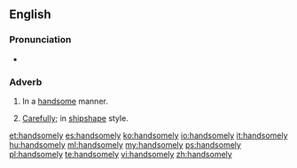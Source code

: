 ==English==

===Pronunciation===
* {{audio|en-us-handsomely.ogg|Audio (US)}}

===Adverb===
{{en-adv}}

# In a [[handsome]] manner.
# {{context|nautical}} [[carefully|Carefully]]; in [[shipshape]] style.

[[et:handsomely]]
[[es:handsomely]]
[[ko:handsomely]]
[[io:handsomely]]
[[it:handsomely]]
[[hu:handsomely]]
[[ml:handsomely]]
[[my:handsomely]]
[[ps:handsomely]]
[[pl:handsomely]]
[[te:handsomely]]
[[vi:handsomely]]
[[zh:handsomely]]